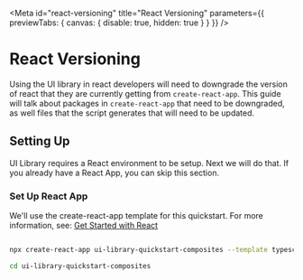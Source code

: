 
<Meta
  id="react-versioning"
  title="React Versioning"
  parameters={{ previewTabs: { canvas: { disable: true, hidden: true } } }}
/>

# React Versioning

Using the UI library in react developers will need to downgrade the version of react that they are currently
getting from `create-react-app`. This guide will talk about packages in `create-react-app` that need to be
downgraded, as well files that the script generates that will need to be updated.

## Setting Up

UI Library requires a React environment to be setup. Next we will do that. If you already have a React App, you can skip this section.

### Set Up React App

We'll use the create-react-app template for this quickstart. For more information, see: [Get Started with React](https://reactjs.org/docs/create-a-new-react-app.html)

```bash

npx create-react-app ui-library-quickstart-composites --template typescript

cd ui-library-quickstart-composites

```
